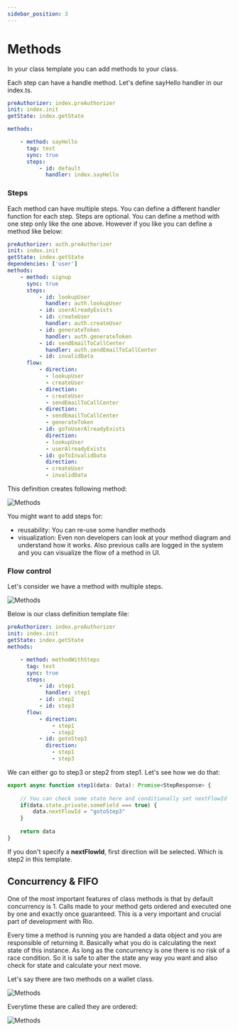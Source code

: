```yaml
---
sidebar_position: 3
---
```


# Methods

In your class template you can add methods to your class.

Each step can have a handle method. Let's define sayHello handler in our index.ts.

```yaml
preAuthorizer: index.preAuthorizer
init: index.init
getState: index.getState

methods:

    - method: sayHello
      tag: test
      sync: true
      steps:
          - id: default
            handler: index.sayHello
```

### Steps

Each method can have multiple steps. You can define a different handler function for each step. Steps are optional. You can define a method with one step only like the one above. However if you like you can define a method like below:

```yaml
preAuthorizer: auth.preAuthorizer
init: index.init
getState: index.getState
dependencies: ['user']
methods:
    - method: signup
      sync: true
      steps:
          - id: lookupUser
            handler: auth.lookupUser
          - id: userAlreadyExists
          - id: createUser
            handler: auth.createUser
          - id: generateToken
            handler: auth.generateToken
          - id: sendEmailToCallCenter
            handler: auth.sendEmailToCallCenter
          - id: invalidData
      flow:
          - direction:
            - lookupUser
            - createUser
          - direction:
            - createUser
            - sendEmailToCallCenter
          - direction:
            - sendEmailToCallCenter
            - generateToken
          - id: goToUserAlreadyExists
            direction:
            - lookupUser
            - userAlreadyExists
          - id: goToInvalidData
            direction:
            - createUser
            - invalidData
```

This definition creates following method:

![Methods](/img/method_with_steps.png)

You might want to add steps for:

- reusability: You can re-use some handler methods
- visualization: Even non developers can look at your method diagram and understand how it works. Also previous calls are logged in the system and you can visualize the flow of a method in UI.

### Flow control

Let's consider we have a method with multiple steps.

![Methods](/img/method_with_steps2.png)

Below is our class definition template file:

```yaml
preAuthorizer: index.preAuthorizer
init: index.init
getState: index.getState
methods:

    - method: methodWithSteps
      tag: test
      sync: true
      steps:
          - id: step1
            handler: step1
          - id: step2
          - id: step3
      flow:
          - direction:
              - step1
              - step2
          - id: gotoStep3
            direction:
              - step1
              - step3
```

We can either go to step3 or step2 from step1. Let's see how we do that:

```typescript
export async function step1(data: Data): Promise<StepResponse> {
    
    // You can check some state here and conditionally set nextFlowId
    if(data.state.private.someField === true) {
        data.nextFlowId = "gotoStep3"    
    }
    
    return data
}
```

If you don't specify a __nextFlowId__, first direction will be selected. Which is step2 in this template.

## Concurrency & FIFO

One of the most important features of class methods is that by default concurrency is 1. Calls made to your method gets ordered and executed one by one and exactly once guaranteed. This is a very important and crucial part of development with Rio.

Every time a method is running you are handed a data object and you are responsible of returning it. Basically what you do is calculating the next state of this instance. As long as the concurrency is one there is no risk of a race condition. So it is safe to alter the state any way you want and also check for state and calculate your next move.

Let's say there are two methods on a wallet class.

![Methods](/img/wallet_methods.png)

Everytime these are called they are ordered:

![Methods](/img/wallet_fifo.png)
